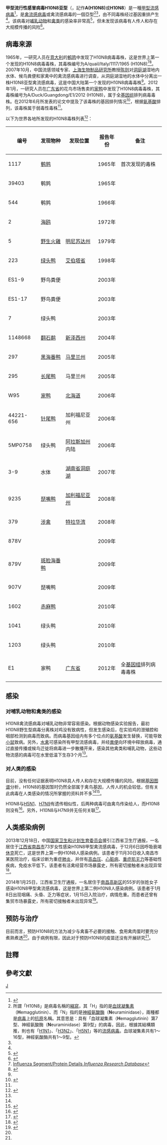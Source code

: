 {{noteTA
|T=zh-hk:甲型流感病毒H10N8亞型; zh-tw:A型流感病毒H10N8亞型; zh-cn:甲型H10N8流感病毒; zh-sg:A型H10N8流感病毒;
|1=zh-hk:甲型; zh-tw:A型; zh-cn:甲型; zh-sg:A型;
|2=zh-hk:個案; zh-tw:病例; zh-cn:病例;
}}
{{Virusbox
| image = Viruses-12-00504-g001.webp
| image_caption = Structure of influenza A virus
| image2 = Influenza A - late passage.jpg
| image2_alt = Transmission electron micrograph of influenza A viruses (light objects on a dark background).
| image2_caption = [[Transmission_electron_micrograph|TEM]] micrograph of influenza A viruses
| taxon = Influenza A virus
| synonyms = 
| synonyms_ref = 
| subdivision_ranks = 亚型
| subdivision = '''甲型流行性感冒病毒H10N8亚型<br />Influenza A virus subtype H10N8'''<ref name="JV"/>
}}

'''甲型流行性感冒病毒H10N8亚型'''（{{lang-en|'''Influenza A virus subtype H10N8'''}}，記作'''A(H10N8)'''或'''H10N8'''）是一種[[甲型流感病毒|甲型流感病毒]]<ref name="JV">{{Cite web |url=http://jvi.asm.org/content/86/14/7716.full |title=Complete Genome Sequence of an H10N8 Avian Influenza Virus Isolated from a Live Bird Market in Southern China ''Journal of Virology'' |accessdate=2015-06-13 |archive-date=2014-04-26 |archive-url=https://web.archive.org/web/20140426013406/http://jvi.asm.org/content/86/14/7716.full |dead-url=no }}</ref>，是[[禽流感病毒|禽流感病毒]]或禽流感病毒的一個亞型<ref group="註">所謂「H10N8」是病毒名稱的[[縮寫|縮寫]]，其「H」指的是[[血球凝集素|血球凝集素]]（'''H'''emagglutinin）、而「N」指的是[[神經氨酸酶|神經氨酸酶]]（'''N'''euraminidase），兩種都是[[病毒|病毒]]上的[[抗原|抗原]]名稱。其意思是：具有「血球凝集素（'''H'''emagglutinin）第7型、神經氨酸酶（'''N'''euraminidase）第9型」的病毒，因此，根據其結構類推，則也有「[[H1N1|H1N1]]」、「[[H3N2|H3N2]]」、「[[H5N1|H5N1]]」等的[[流感病毒|流感病毒]]。血球凝集素共有1～16型，神經氨酸酶共有1～9型。</ref><ref name="JV"/>，由不同毒株经过基因重排产生<ref name="当心"/>。该病毒对[[哺乳动物|哺乳动物]]和[[禽类|禽类]]的感染率非常高<ref name="当心">{{cite news |title=当心，H10N8来了！ |url=http://tech.ifeng.com/discovery/special/h10n8/detail_2013_12/19/32258551_0.shtml |publisher=中国科技网 |date=2013年12月19日 |accessdate=2015年6月13日 |archive-date=2016年3月4日 |archive-url=https://web.archive.org/web/20160304094447/http://tech.ifeng.com/discovery/special/h10n8/detail_2013_12/19/32258551_0.shtml |dead-url=no }}</ref>，但未发现该病毒有人传人和存在大规模传播的风险<ref name="风险较低">{{cite news |title=专家称人感染H10N8风险较低 尽量避免接触病死禽类 |url=http://tech.ifeng.com/discovery/special/h10n8/detail_2013_12/24/32416133_0.shtml |publisher=红网 |date=2013年12月24日 |accessdate=2015年6月13日 |archive-date=2016年3月4日 |archive-url=https://web.archive.org/web/20160304094401/http://tech.ifeng.com/discovery/special/h10n8/detail_2013_12/24/32416133_0.shtml |dead-url=no }}</ref>。

==病毒来源==
1965年，一研究人员在[[意大利|意大利]]的[[鹌鹑|鹌鹑]]中发现了H10N8病毒毒株，这是世界上第一个发现的H10N8病毒毒株，其毒株编号为A/quail/Italy/1117/1965 (H10N8)<ref name="IRD">[http://www.fludb.org/brc/fluSegmentDetails.do?ncbiGenomicAccession=L06587&decorator=influenza Influenza Segment/Protein Details ''Influenza Research Database'']{{Dead link|date=2020年6月 |bot=InternetArchiveBot |fix-attempted=yes }}</ref><ref name="1965Italy">{{Cite web |url=http://www.ncbi.nlm.nih.gov/Taxonomy/Browser/wwwtax.cgi?mode=Info&id=352522 |title=Influenza A virus (A/quail/Italy/1117/1965(H10N8)) ''National Center for Biotechnology Information Taxonomy Browser'' |accessdate=2015-06-13 |archive-date=2018-06-19 |archive-url=https://web.archive.org/web/20180619140411/https://www.ncbi.nlm.nih.gov/Taxonomy/Browser/wwwtax.cgi?mode=Info&id=352522 |dead-url=no }}</ref>。2007年10月，中国流感领域专家、[[上海生物制品研究所|上海生物制品研究所]]教授[[陈则|陈则]]对[[洞庭湖|洞庭湖]]湿地内水体、候鸟粪便和家禽中的禽流感病毒进行调查，从洞庭湖湿地的水体中分离出一株H10N8亚型禽流感病毒，这是中国大陆第一个发现的H10N8病毒毒株<ref name="当心"/>。2012年1月，一研究人员在[[广东省|广东省]]的花鸟市场售卖的[[家鸭|家鸭]]中发现了H10N8病毒毒株，其毒株编号为A/Duck/Guangdong/E1/2012 (H10N8)，属于全[[基因组|基因组]]排列病毒毒株。在2012年6月所发表的论文中提及了该毒株的基因排列情况<ref>{{Cite web |url=http://www.ncbi.nlm.nih.gov/nuccore/JQ924786 |title=Influenza A virus (A/duck/Guangdong/E1/2012(H10N8)) segment 4 hemagglutinin (HA) gene, complete cds ''National Center for Biotechnology Information'' |accessdate=2015-06-13 |archive-date=2013-12-19 |archive-url=https://web.archive.org/web/20131219025553/http://www.ncbi.nlm.nih.gov/nuccore/JQ924786 |dead-url=no }}</ref>，根据[[氨基酸|氨基酸]]排列，该毒株属于弱毒性毒株<ref name="JV"/>。

以下为世界各地所发现的H10N8毒株列表<ref name="strain">{{Cite web |url=http://www.ncbi.nlm.nih.gov/Taxonomy/Browser/wwwtax.cgi?mode=Undef&id=286285&lvl=3&keep=1&srchmode=3&unlock |title=H10N8 subtype ''National Center for Biotechnology Information Taxonomy Browser'' |access-date=2015-06-13 |archive-date=2019-06-21 |archive-url=https://web.archive.org/web/20190621184811/https://www.ncbi.nlm.nih.gov/Taxonomy/Browser/wwwtax.cgi?mode=Undef&id=286285&lvl=3&keep=1&srchmode=3&unlock |dead-url=no }}</ref>：
{| class="wikitable"
|-
! 编号 !! 发现物种 !! 发现位置 !! 报告年份 !! 备注
|-
| 1117 || [[鹌鹑|鹌鹑]] || {{ITA}} || 1965年 || 首次发现的毒株
|-
| 39403 || 鹌鹑 || {{ITA}} || 1965年 || 
|-
| 544 || 鹌鹑 || {{ITA}} || 1966年 || 
|-
| 2 || [[海鸥|海鸥]] || {{AUS}} || 1972年 || 
|-
| 5 || [[野生火雞|野生火雞]] || {{USA}}[[明尼苏达州|明尼苏达州]] || 1979年 || 
|-
| 223 || [[绿头鸭|绿头鸭]] || {{CAN}}[[艾伯塔省|艾伯塔省]] || 1998年 || 
|-
| ES1-9 || 野鸟粪便|| {{KOR}} || 2003年 || 
|-
| ES1-17 || 野鸟粪便 || {{KOR}} || 2003年 || 
|-
| 7 || 绿头鸭 || {{SWE}} || 2003年 || 
|-
| 1148668 || [[翻石鹬|翻石鹬]] || {{USA}}[[新泽西州|新泽西州]] || 2004年 || 
|-
| 297 || [[黑海番鸭|黑海番鸭]] || {{USA}}[[马里兰州|马里兰州]] || 2005年 || 
|-
| 295 || [[长尾鸭|长尾鸭]] || {{USA}}马里兰州 || 2005年 || 
|-
| W95 || [[家鸭|家鸭]] || {{JPN}}[[北海道|北海道]] || 2006年 || 
|-
| 44221-656 || [[针尾鸭|针尾鸭]] || {{USA}}加利福尼亚州 || 2006年 || 
|-
| 5MP0758 || 绿头鸭 || {{USA}}[[阿拉斯加州|阿拉斯加州]]内陆 || 2006年 || 
|-
| 3-9 || 水体 || {{CHN}}[[湖南省|湖南省]][[洞庭湖|洞庭湖]] || 2007年 || 
|-
| 9235 || [[琵嘴鸭|琵嘴鸭]] || {{USA}}[[加利福尼亚州|加利福尼亚州]] || 2008年 || 
|-
| 379 || [[涉禽|涉禽]] || {{USA}}[[特拉华湾|特拉华湾]] || 2008年 || 
|-
| 878V || {{link-en|冲浪凫|Surf scoter}} || {{MNG}} || 2009年 || 
|-
| 879V || [[斑脸海番鸭|斑脸海番鸭]] || {{MNG}} || 2009年 || 
|-
| 907V || 琵嘴鸭 || {{MNG}} || 2009年 || 
|-
| 1602 || [[赤麻鸭|赤麻鸭]] || {{MNG}} || 2010年 || 
|-
| 1041 || 绿头鸭 || {{KOR}} || 2010年 || 
|-
| 1203 || 绿头鸭 || {{KOR}} || 2010年 || 
|-
| E1 || 家鸭 || {{CHN}}[[广东省|广东省]] || 2012年 || 全[[基因组|基因组]]排列病毒毒株
|}

==感染==
===对哺乳动物和禽类的感染===
H10N8禽流感病毒对哺乳动物非常容易感染。根据动物感染实验报告，最初H10N8野生型病毒分离株对鸡没有致病性，但发生感染后，在实验鸡的泄殖腔和咽部检测到病毒而致病。而病毒基因组内有多个位点的[[氨基酸|氨基酸]]发生替换，可能导致[[小鼠|小鼠]]致病。另外，[[水禽|水禽]]可感染所有甲型流感病毒，并经[[粪便|粪便]]向环境中释放病毒，通过直接传播或候鸟迁徙将病毒进一步散播开来，感染其他禽类和哺乳动物，这些动物流感的病毒可在水里低温下生存3个月<ref name="当心"/>。

===对人类的感染===
目前，没有任何证据表明H10N8具人传人和存在大规模传播的风险。根据[[基因图谱|基因图谱]]分析，H10N8的基因暂时仍然全部属于禽鸟基因，人传人的机会较低，但有关此病毒在人类感染的情况所掌握的资料并不多<ref name="风险较低"/><ref>{{cite news |title=专家：人感染传播H10N8可能性很低 |url=http://shanghai.xinmin.cn/msrx/2013/12/21/23020483.html |publisher=新民晚报 |date=2013年12月21日 |accessdate=2015年6月13日 |archive-date=2016年3月4日 |archive-url=https://web.archive.org/web/20160304122457/http://shanghai.xinmin.cn/msrx/2013/12/21/23020483.html |dead-url=no }}</ref>。

H10N8与[[H5N1|H5N1]]、[[H7N9|H7N9]]有遗传相似性，后两种病毒可由禽鸟传染给人，而H10N8则没有<ref name="变异">{{cite news|title=变异H10N8病毒暂无人传人可能|url=http://fashion.ifeng.com/health/yiyao/chanjing/detail_2014_02/20/34019581_1.shtml|publisher=广州日报|date=2014年2月20日|accessdate=2015年6月13日|archive-date=2019年6月4日|archive-url=https://web.archive.org/web/20190604152950/http://fashion.ifeng.com/health/yiyao/chanjing/detail_2014_02/20/34019581_1.shtml|dead-url=no}}</ref>。另外，H10N8与H7N9并无任何关联<ref>{{cite news|title=我国现首例H10N8禽流感致人死亡病例|url=http://epaper.jinghua.cn/html/2013-12/19/content_49832.htm|publisher=京华时报|date=2013年12月19日|accessdate=2015年6月13日|deadurl=yes|archiveurl=https://web.archive.org/web/20150329182324/http://epaper.jinghua.cn/html/2013-12/19/content_49832.htm|archivedate=2015年3月29日}}</ref>。

==人类感染病例==
2013年12月18日，中国[[国家卫生和计划生育委员会|国家卫生和计划生育委员会]]援引江西省卫生厅通报，一名居住于[[江西省|江西省]][[南昌市|南昌市]]73岁女性感染H10N8甲型禽流感病毒，于12月6日因呼吸衰竭[[休克|休克]]死亡，这是世界上第一例H10N8人感染病例。该患者于11月30日收入南昌市某医院治疗，临床诊断为重症[[肺炎|肺炎]]，并伴有[[高血压|高血压]]、[[心脏病|心脏病]]、[[重症肌无力|重症肌无力]]等基础性疾病，免疫水平低下。该患者有活禽经营市场暴露史，所有密切接触者未出现异常<ref>{{cite news |title=中疾控证实全球首次报告人感染H10N8禽流感 |url=http://gb.cri.cn/42071/2013/12/19/7211s4362439.htm |publisher=国际在线专稿 |date=2013年12月19日 |accessdate=2015年6月13日 |archive-date=2015年10月4日 |archive-url=https://web.archive.org/web/20151004061619/http://gb.cri.cn/42071/2013/12/19/7211s4362439.htm |dead-url=no }}</ref>。

2014年1月25日，江西省卫生厅通报，一名居住于[[南昌高新区|南昌高新区]]的55岁的张姓女子感染H10N8甲型禽流感病毒，这是世界上第二例H10N8人感染病例。该患者于1月8日出现咽痛、头昏、乏力等症状，1月15日入院治疗，病情危重。而患者还曾有集贸市场暴露史，所有密切接触者未出现异常<ref>{{cite news |title=H10N8禽流感最新消息：江西现第二例感染者 |url=http://www.ibtimes.com.cn/articles/35276/20140127/224671.htm |publisher=IBTimes |date=2014年1月27日 |accessdate=2015年6月13日 |archive-url=https://web.archive.org/web/20160304103203/http://www.ibtimes.com.cn/articles/35276/20140127/224671.htm |archive-date=2016年3月4日 |dead-url=yes }}</ref>。

==预防与治疗==
目前而言，预防H10N8的方法为减少与禽畜不必要的接触、食用禽肉蛋时要充分煮熟煮透<ref name="风险较低"/>。由于病例有限，因此对于预防H10N8的疫苗还没有开展研究<ref name="变异"/>。

== 註釋 ==
{{Reflist|group="註"}}

== 參考文獻 ==
{{Reflist}}

{{Influenza}}
{{甲型流感}}
{{Taxonbar|from=Q17189766}}

{{DEFAULTSORT:H10N8}}
[[Category:甲型流感病毒亞型|J]]